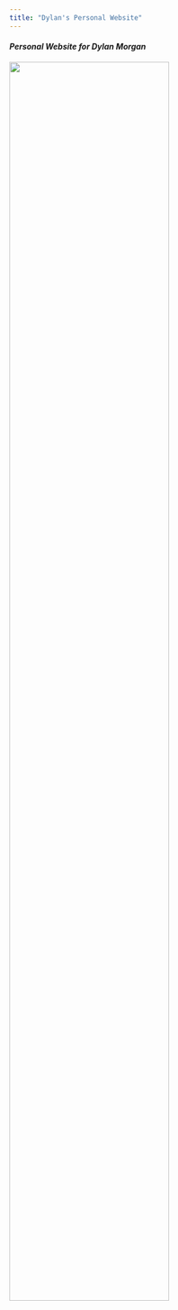 ```yaml
---
title: "Dylan's Personal Website"
---
```


#### *Personal Website for Dylan Morgan*

<img src="images/orioles.jpg" style="width:75%">
